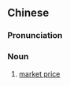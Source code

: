{{also|市价}}
==Chinese==
{{zh-forms|s=市价}}

===Pronunciation===
{{zh-pron
|m=shìjià
|c=si5 gaa3
|h=pfs=sṳ-ka
|mn=qz:chhǐ-kè/tw,xm:chhī-kè/zz:chhī-kèe
|cat=n
}}

===Noun===
{{zh-noun}}
# [[market price]]